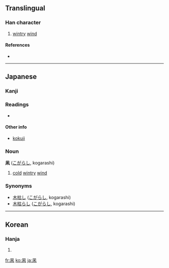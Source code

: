 ==Translingual==

===Han character===
{{Han char|rn=16|rad=几|as=04|sn=6|four=|canj=竹弓木 (HND), XX竹弓木 (XXHND)}}

# [[wintry]] [[wind]]

====References====
* {{Han ref|kx=0134.121|dkj=01757|dj=0299.250|hdz=10277.011|uh=51E9|ud=20969}}

----

==Japanese==

===Kanji===
{{ja-kanji|grade=|rs=几04}}

===Readings===
* {{ja-readings|kun=[[こがらし]] (kogarashi)}}

====Other info====
{{rfc-header|Other info}}
* [[kokuji]]

===Noun===
'''凩''' ([[こがらし]], kogarashi)

# [[cold]] [[wintry]] [[wind]]

===Synonyms===
* [[木枯し]] ([[こがらし]], kogarashi)
* [[木枯らし]]  ([[こがらし]], kogarashi)

----

==Korean==

===Hanja===
{{ko-hanja|hangeul=목|rv=mok|mr=mok}}

# {{defn|Korean|sort=几04}}

[[fr:凩]]
[[ko:凩]]
[[ja:凩]]